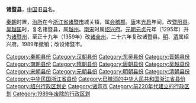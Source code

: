 '''诸暨县'''，[[中国|中国]]旧[[县|县]]名。

[[秦朝|秦朝]]时置，[[治所|治所]]在今[[浙江省|浙江省]][[诸暨市|诸暨市]]城关镇，属[[会稽郡|会稽郡]]。[[唐朝|唐]]末[[光啟|光启]]年间，改[[暨阳县_(光启)|暨阳县]]。[[吴越国|吴越国]]时，复名诸暨县，属[[越州|越州]]。[[南宋|南宋]]时属[[绍兴府|绍兴府]]。[[元朝|元朝]][[元贞|元贞]]元年（1295年）升为[[诸暨州|诸暨州]]，至正十九年（1359年）改[[诸全州|诸全州]]，二十六年复改诸暨县。[[明朝|明]]、[[清朝|清]]属绍兴府。1989年撤销；改设诸暨市。 

{{中華民國浙江省行政區劃}}
{{浙江行政区划小作品}}
[[Category:秦朝县份|Category:秦朝县份]]
[[Category:汉朝县份|Category:汉朝县份]]
[[Category:东吴县份|Category:东吴县份]]
[[Category:晋朝县份|Category:晋朝县份]]
[[Category:南朝县份|Category:南朝县份]]
[[Category:隋朝县份|Category:隋朝县份]]
[[Category:唐朝县份|Category:唐朝县份]]
[[Category:吴越县份|Category:吴越县份]]
[[Category:宋朝县份|Category:宋朝县份]]
[[Category:元朝县份|Category:元朝县份]]
[[Category:明朝县份|Category:明朝县份]]
[[Category:清朝县份|Category:清朝县份]]
[[Category:中华民国浙江省县份|Category:中华民国浙江省县份]]
[[Category:已撤消的中华人民共和国浙江省县份|Category:已撤消的中华人民共和国浙江省县份]]
[[Category:绍兴行政区划史|Category:绍兴行政区划史]]
[[Category:诸暨市|Category:诸暨市]]
[[Category:前220年代建立的行政区划|Category:前220年代建立的行政区划]]
[[Category:1989年废除的行政区划|Category:1989年废除的行政区划]]